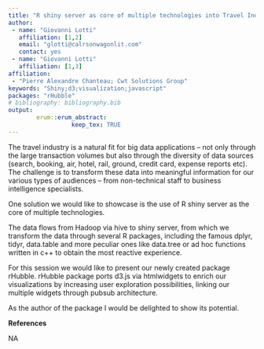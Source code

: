 ```yaml
---
title: "R shiny server as core of multiple technologies into Travel Industry."
author:
 - name: "Giovanni Lotti"
   affiliation: [1,2]
   email: "glotti@calrsonwagonlit.com"
   contact: yes
 - name: "Giovanni Lotti"
   affiliation: [1,3]
affiliation:
 - "Pierre Alexandre Chanteau; Cwt Solutions Group"
keywords: "Shiny;d3;visualization;javascript"
packages: "rHubble"
# bibliography: bibliography.bib
output:  
        erum::erum_abstract:
                  keep_tex: TRUE
---
```


The travel industry is a natural fit for big data applications – not
only through the large transaction volumes but also through the
diversity of data sources (search, booking, air, hotel, rail, ground,
credit card, expense reports etc). The challenge is to transform these
data into meaningful information for our various types of audiences –
from non-technical staff to business intelligence specialists.

One solution we would like to showcase is the use of R shiny server as
the core of multiple technologies.

The data flows from Hadoop via hive to shiny server, from which we
transform the data through several R packages, including the famous
dplyr, tidyr, data.table and more peculiar ones like data.tree or ad hoc
functions written in c++ to obtain the most reactive experience.

For this session we would like to present our newly created package
rHubble. rHubble package ports d3.js via htmlwidgets to enrich our
visualizations by increasing user exploration possibilities, linking our
multiple widgets through pubsub architecture.

As the author of the package I would be delighted to show its potential.

**References**

NA

